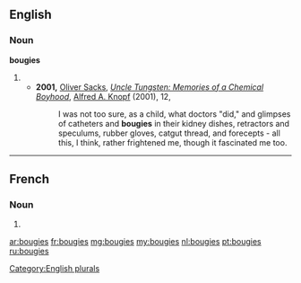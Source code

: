 ==English==

===Noun===
'''bougies'''

# {{plural of|bougie}}
#* '''2001,''' [[w:Oliver Sacks|Oliver Sacks]], ''[[w:Uncle Tungsten: Memories of a Chemical Boyhood|Uncle Tungsten: Memories of a Chemical Boyhood]]'', [[w:Alfred A. Knopf|Alfred A. Knopf]] (2001), 12,
#*: I was not too sure, as a child, what doctors "did," and glimpses of catheters and '''bougies''' in their kidney dishes, retractors and speculums, rubber gloves, catgut thread, and forecepts - all this, I think, rather frightened me, though it fascinated me too.

[[Category:English plurals]]

----

==French==

===Noun===
{{infl|fr|plural}} {{f|p}}

# {{plural of|bougie|lang=fr}}

[[ar:bougies]]
[[fr:bougies]]
[[mg:bougies]]
[[my:bougies]]
[[nl:bougies]]
[[pt:bougies]]
[[ru:bougies]]